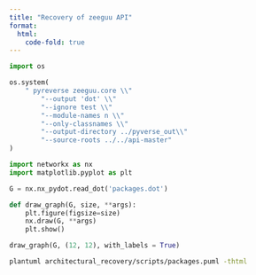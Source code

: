 ```yaml
---
title: "Recovery of zeeguu API"
format:
  html:
    code-fold: true
---
```



```python
import os

os.system(
    " pyreverse zeeguu.core \\"
        "--output 'dot' \\"
        "--ignore test \\" 
        "--module-names n \\"
        "--only-classnames \\"
        "--output-directory ../pyverse_out\\"
        "--source-roots ../../api-master"
)
```

```python
import networkx as nx
import matplotlib.pyplot as plt

G = nx.nx_pydot.read_dot('packages.dot')

def draw_graph(G, size, **args):
    plt.figure(figsize=size)
    nx.draw(G, **args)
    plt.show()

draw_graph(G, (12, 12), with_labels = True)
```

```bash
plantuml architectural_recovery/scripts/packages.puml -thtml
```
